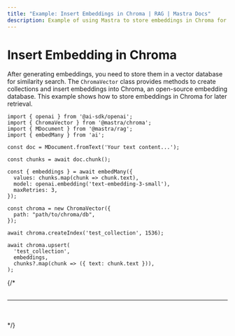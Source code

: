 ```yaml
---
title: "Example: Insert Embeddings in Chroma | RAG | Mastra Docs"
description: Example of using Mastra to store embeddings in Chroma for similarity search.
---
```



# Insert Embedding in Chroma

After generating embeddings, you need to store them in a vector database for similarity search. The `ChromaVector` class provides methods to create collections and insert embeddings into Chroma, an open-source embedding database. This example shows how to store embeddings in Chroma for later retrieval.

```tsx copy
import { openai } from '@ai-sdk/openai';
import { ChromaVector } from '@mastra/chroma';
import { MDocument } from '@mastra/rag';
import { embedMany } from 'ai';

const doc = MDocument.fromText('Your text content...');

const chunks = await doc.chunk();

const { embeddings } = await embedMany({
  values: chunks.map(chunk => chunk.text),
  model: openai.embedding('text-embedding-3-small'),
  maxRetries: 3,
});

const chroma = new ChromaVector({
  path: "path/to/chroma/db",
});

await chroma.createIndex('test_collection', 1536);

await chroma.upsert(
  'test_collection',
  embeddings,
  chunks?.map(chunk => ({ text: chunk.text })),
);
```
{/* 
<br />
<br />
<hr className="dark:border-[#404040] border-gray-300" />
<br />
<br />
<GithubLink link={'https://github.com/mastra-ai/mastra/blob/main/examples/basics/rag/insert-embedding-in-chroma'} /> */}
